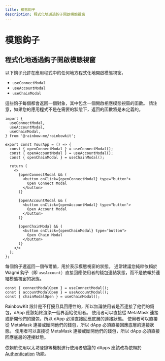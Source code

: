 ```yaml
---
title: 模態鈎子
description: 程式化地透過鈎子開啟模態視窗
---
```


# 模態鈎子

## 程式化地透過鈎子開啟模態視窗

以下鈎子允許在應用程式中的任何地方程式化地開啟模態視窗。

- `useConnectModal`
- `useAccountModal`
- `useChainModal`

這些鈎子每個都會返回一個對象，其中包含一個開啟相應模態視窗的函數。 請注意，如果您的應用程式不是在需要的狀態下，返回的函數將是未定義的。

```tsx
import {
  useConnectModal,
  useAccountModal,
  useChainModal,
} from '@rainbow-me/rainbowkit';

export const YourApp = () => {
  const { openConnectModal } = useConnectModal();
  const { openAccountModal } = useAccountModal();
  const { openChainModal } = useChainModal();

  return (
    <>
      {openConnectModal && (
        <button onClick={openConnectModal} type="button">
          Open Connect Modal
        </button>
      )}

      {openAccountModal && (
        <button onClick={openAccountModal} type="button">
          Open Account Modal
        </button>
      )}

      {openChainModal && (
        <button onClick={openChainModal} type="button">
          Open Chain Modal
        </button>
      )}
    </>
  );
};
```

每個鈎子還返回一個布爾值，用於表示模態視窗的狀態。 通常建議您純粹依賴於 Wagmi 鈎子（即 `useAccount`）直接回應使用者的錢包連結狀態，而不是依賴於連結模態視窗的狀態。

```tsx
const { connectModalOpen } = useConnectModal();
const { accountModalOpen } = useAccountModal();
const { chainModalOpen } = useChainModal();
```

RainbowKit 設計是不打擾且具回應性的，所以無論使用者是否連接了他們的錢包，dApp 應該始終渲染一個界面給使用者。 使用者可以直接從 MetaMask 連接或斷開他們的錢包，所以 dApp 必須直接回應底層的連接狀態。 使用者可以直接從 MetaMask 連接或斷開他們的錢包，所以 dApp 必須直接回應底層的連接狀態。 使用者可以直接從 MetaMask 連接或斷開他們的錢包，所以 dApp 必須直接回應底層的連接狀態。

依賴於使用以太坊登錄等機制進行使用者驗證的 dApps 應該改為依賴於 [Authentication](/docs/authentication) 功能。

